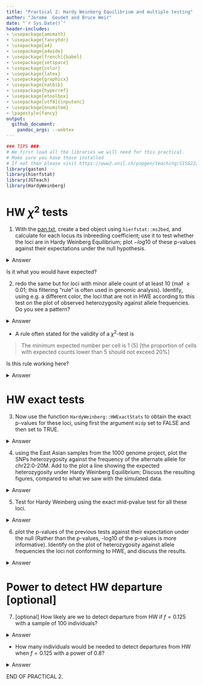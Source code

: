 ---
title: "Practical 2: Hardy Weinberg Equilibrium and multiple testing"
author: "Jerome  Goudet and Bruce Weir"
date: "`r Sys.Date()`"
header-includes:
- \usepackage{amsmath}
- \usepackage{fancyhdr}
- \usepackage{a4}
- \usepackage{a4wide}
- \usepackage[french]{babel}
- \usepackage{setspace}
- \usepackage{color}
- \usepackage{latex}
- \usepackage{graphicx}
- \usepackage{natbib}
- \usepackage{hyperref}
- \usepackage{etoolbox}
- \usepackage[utf8]{inputenc}
- \usepackage{enumitem}
- \pagestyle{fancy}
output:
  github_document: 
    pandoc_args: --webtex
---

```{r,message=FALSE}
### TIPS ###
# We first load all the libraries we will need for this practical. 
# Make sure you have those installed 
# If not then please visit https://www2.unil.ch/popgen/teaching/SISG22/
library(gaston)
library(hierfstat)
library(JGTeach)
library(HardyWeinberg)

```

# HW $\chi^2$ tests

1. With the [pan.txt](https://www2.unil.ch/popgen/teaching/SISGData/pan.txt), create a bed object using `hierfstat::ms2bed`, and calculate for each locus its inbreeding coefficient; use it to test whether the loci are in Hardy Weinberg Equilibrium; plot $-log10$ of these p-values against their expectations under the null hypothesis. 


<details><summary>Answer</summary>  
```{r}
# F=1-Ho/He
pan <- ms2bed("pan.txt")
inb.coeff <- 1 - pan@snps$hz/(2*pan@p*(1-pan@p)) # He = 2p(1-p)
# nb inds
ni <- dim(pan)[1] # or nrow(pan)
x2 <- ni*inb.coeff^2 
p.val.x2 <- pchisq(x2,df=1,lower=FALSE) # check ?pchisq
nl <- dim(pan)[2] # or ncol(pan)
# theoretical dist p.val under null
theo.pval <- (1:nl) / nl
plot(-log10(theo.pval),-log10(sort(p.val.x2)),
     col="red",cex=0.5,xlab="Theo p val dist",
     ylab="emp p-val dist x2", pch=16)
abline(c(0,1))
```  

</details>

Is it what you would have expected?


2.  redo the same but for loci with minor allele count of at least 10 (maf $\geq 0.01$; this filtering "rule" is often used in genomic analysis). Identify, using e.g. a different color, the loci that are not in HWE according to this test on the plot of observed heterozygosity against allele frequencies.  Do you see a pattern? 

<details><summary>Answer</summary>  

```{r}
x <- (0:1000) / 1000 # same as seq(0,1,by=0.001)
# indexing on maf >= 1%
maf01 <- which(pan@snps$maf >= 0.01) # indexing of snps with maf >= 0.01
nl <- length(maf01)
theo.pval <- 1:nl / nl
plot(-log10(theo.pval),-log10(sort(p.val.x2[maf01])), 
     col="red",cex=0.5,xlab="Theo p val dist",
     ylab="emp p-val dist x2", pch=16)
abline(c(0,1))
# highlight outliers in het ~ p plot 
plot(pan[,maf01]@p, pan[,maf01]@snps$hz, col="black", pch=16, cex=0.6, ylab = 'Het', xlab='p')
lines(x,2*x*(1-x),col="orange") 
outliers <- which(-log10(p.val.x2[maf01])>4) 
# two step indexing (first maf01 and then those points that are p-val outliers)
points(pan[,maf01][,outliers]@p, pan[,maf01][,outliers]@snps$hz, col="red", pch=16, cex=0.6)
```

</details>  

+ A rule often stated for the validity of a $\chi^2$-test is 

> The minimum expected number per cell is 1 (5) [the proportion of cells with expected counts lower than 5 should not exceed 20%]

Is this rule working here? 


<details><summary>Answer</summary>  

```{r}
par(mfrow=c(1,2))

# what frequency leads to np^2==1 e.g. p=(1/n)^0.5
# nb inds
ni <- dim(pan)[1]
xi <- 1
mafn1 <- which(pan@snps$maf >= (xi/ni)^.5) 
nl <- length(mafn1)
theo.pval <- 1:nl/nl
plot(-log10(theo.pval),-log10(sort(p.val.x2[mafn1])),
     col="red",cex=0.5,xlab="Theo p val dist", pch = 16,
     ylab="emp p-val dist x2",main=expression(np^2>=1));abline(c(0,1))

#what frequency leads to np^2==5
xi <- 5
mafn5 <- which(pan@snps$maf >= (xi/ni)^.5)
nl <- length(mafn5)
theo.pval <- 1:nl/nl
plot(-log10(theo.pval),-log10(sort(p.val.x2[mafn5])),
     col="red",cex=0.5,xlab="Theo p val dist", pch=16,
     ylab="emp p-val dist x2",main=expression(np^2>=5));abline(c(0,1))

par(mfrow=c(1,1))
```

</details>


# HW exact tests

3.  Now  use the function `HardyWeinberg::HWExactStats` to obtain the exact p-values for these loci, using first the argument `midp` set to FALSE and then set to TRUE.   

<details><summary>Answer</summary>  

```{r}
# what are we cbinding here? 
hw.ex <- HWExactStats(cbind(pan@snps$N0, pan@snps$N1, pan@snps$N2), midp=FALSE)
hw.mp <- HWExactStats(cbind(pan@snps$N0, pan@snps$N1, pan@snps$N2), midp=TRUE)
nl <- length(hw.mp)

par(mfrow=c(1,2))

plot(-log10(1:nl/nl), -log10(sort(hw.ex)), cex=0.6, pch=16, col='red',
     xlab='theoretical p-val dist', ylab='emp p-val dist exact') ; abline(c(0,1))
plot(-log10(1:nl/nl), -log10(sort(hw.mp)), cex=0.6, pch=16, col='red',
      xlab='theoretical p-val dist', ylab='emp p-val dist exact-mp') ; abline(c(0,1))
par(mfrow=c(1,1))
### TIPS 
# ';' allows you to specify two commands in one line  
```
</details>


4.  using the East Asian samples from the 1000 genome project, plot the SNPs heterozygosity against the frequency of the alternate allele for chr22:0-20M. Add to the plot a line  showing the expected heterozygosity under Hardy Weinberg Equilibrium; Discuss the resulting figures, compared to what we saw with the simulated data. 

<details><summary>Answer</summary>  

```{r, message=FALSE}
# read vcf (care for path!)
ch22 <- read.VCF("chr22_Mb0_20.recode.vcf.gz") 
# description file
samp.desc.file <- "https://www2.unil.ch/popgen/teaching/SISG18/integrated_call_samples_v3.20130502.ALL.panel"
samp.desc <- read.table(samp.desc.file,header=TRUE)
# subset EAS
EAS <- which(samp.desc$super_pop=="EAS")
plot(ch22[EAS,]@p, ch22[EAS,]@snps$hz, col="black", pch=16, cex=0.6, xlab='p',ylab='het',
     main='Het~p for EAS')
lines(x, 2*x*(1-x), col="orange")
```

</details>

5.  Test for Hardy Weinberg using the exact mid-pvalue test for all these loci. 

<details><summary>Answer</summary>  

```{r}
hw.mp.EAS <- HWExactStats(cbind(ch22[EAS,]@snps$N0, ch22[EAS,]@snps$N1, ch22[EAS,]@snps$N2), midp=TRUE)
```
</details>

6.  plot the p-values of the previous tests against their expectation under the null (Rather than the p-values, -log10 of the p-values is more informative).  Identify on the plot of heterozygosity against allele frequencies the loci not conforming to HWE, and discuss the results.  

<details><summary>Answer</summary>  

```{r}
nl <- length(hw.mp.EAS) # length of of p-values
plot(-log10(1:nl/nl), -log10(sort(hw.mp.EAS)), cex=0.6, pch=16);abline(c(0,1), xlab='theoretical p-val distr', 
                                                                       ylab='emp p-val dist exact-mp', main='QQplot for EAS')
# index outliers 
outliers <- which(-log10(hw.mp.EAS) > 6)
plot(ch22[EAS,]@p, ch22[EAS,]@snps$hz, col="black", pch=16, cex=0.6, xlab='p', ylab='Het')
lines(x, 2*x*(1-x), col="orange")
points(ch22[EAS,outliers]@p, ch22[EAS,outliers]@snps$hz, col="red",pch=16,cex=0.6)
```
</details>


# Power to detect HW departure [optional]

7. [optional] How likely are we to detect
departure from HW if $f=0.125$ with a sample of $100$ individuals? 

<details><summary>Answer</summary>  

```{r}
ni <- 100
f <- 0.125
pchisq(qchisq(0.95,df=1), df=1, ncp=ni*f^2, lower=FALSE)

#density of chisq with ncp nf2

x <- seq(0.2,20,0.1)
plot(x, dchisq(x,df=1), type="h", col='#FF000080',lwd =2,
     xlab=expression(chi^2), ylab="probability density") # chisq prob dens
lines(x, dchisq(x,df=1,ncp=ni*f^2), type="h", col='#0000FF80', lwd=2) # with ncp
legend('topright', lty=rep(1,2), col=c('#FF000080','#0000FF80'), lwd=c(2,2),legend=c('no ncp','ncp = nf^2'))
abline(v=qchisq(0.95,df=1)) # 95th centile of chisq dist 
```
</details>

+ How many individuals would be needed to detect departures from HW when $f=0.125$ with a power of $0.8$? 

<details><summary>Answer</summary>  

```{r}
ns <- 1:10*100 
round( pchisq(qchisq(0.95,df=1), df=1, ncp=ns*f^2, lower=FALSE), digits=3)

ni <- 500
f <- 0.125
pchisq( qchisq(0.95,df=1), df=1, ncp=ni*f^2, lower=FALSE)
plot(x, dchisq(x,df=1), type="h", col="#FF000080", lwd=2,
     xlab=expression(chi^2), ylab="probability density")
#density of chisq with ncp nf2
lines(x, dchisq(x,df=1,ncp=ni*f^2), type="h", col="#0000FF80",lwd=2) 
legend('topright', lty=rep(1,2), col=c('#FF000080','#0000FF80'),lwd=c(2,2), legend=c('no ncp','ncp = nf^2'))
abline(v=qchisq(0.95,df=1)) # 95th centile of chisq dist 
``` 
</details>

END OF PRACTICAL 2.
